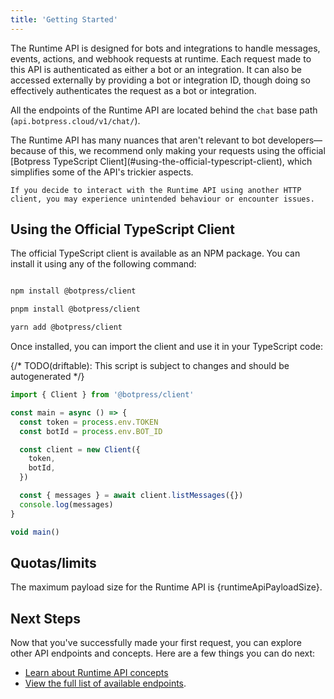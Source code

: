 ```yaml
---
title: 'Getting Started'
---
```



The Runtime API is designed for bots and integrations to handle messages, events, actions, and webhook requests at runtime. Each request made to this API is authenticated as either a bot or an integration. It can also be accessed externally by providing a bot or integration ID, though doing so effectively authenticates the request as a bot or integration.

All the endpoints of the Runtime API are located behind the `chat` base path (`api.botpress.cloud/v1/chat/`).

<Warning>
    The Runtime API has many nuances that aren't relevant to bot developers—because of this, we recommend only making your requests using the official [Botpress TypeScript Client](#using-the-official-typescript-client), which simplifies some of the API's trickier aspects.

    If you decide to interact with the Runtime API using another HTTP client, you may experience unintended behaviour or encounter issues.

</Warning>

## Using the Official TypeScript Client

The official TypeScript client is available as an NPM package. You can install it using any of the following command:

<CodeGroup>

```bash npm

npm install @botpress/client
```

```bash pnpm
pnpm install @botpress/client
```

```bash yarn
yarn add @botpress/client
```

</CodeGroup>

Once installed, you can import the client and use it in your TypeScript code:

{/* TODO(driftable): This script is subject to changes and should be autogenerated */}

```ts
import { Client } from '@botpress/client'

const main = async () => {
  const token = process.env.TOKEN
  const botId = process.env.BOT_ID

  const client = new Client({
    token,
    botId,
  })

  const { messages } = await client.listMessages({})
  console.log(messages)
}

void main()
```

## Quotas/limits

The maximum payload size for the Runtime API is {runtimeApiPayloadSize}.

## Next Steps

Now that you've successfully made your first request, you can explore other API endpoints and concepts. Here are a few things you can do next:

- [Learn about Runtime API concepts](./concepts)
- [View the full list of available endpoints](./openapi/createConversation).
